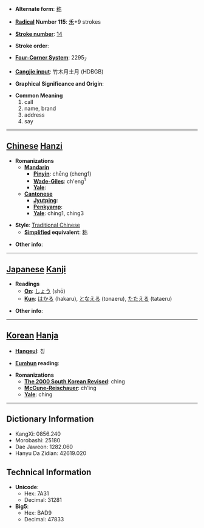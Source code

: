* '''Alternate form''': [[称]]

* '''[[Wiktionary:Chinese radical index| Radical]] Number 115''': [[Wiktionary:Chinese radical index 禾|禾]]+9 strokes

* '''[[Wiktionary:Chinese total strokes index|Stroke number]]''': [[Wiktionary:Chinese total strokes index 14|14]]

* '''Stroke order''': 

* '''[[Wiktionary:Chinese four corner index|Four-Corner System]]''': 2295<sub>7</sub>

* '''[[Wiktionary:Chinese Cangjie index|Cangjie input]]''': 竹木月土月 (HDBGB)

* '''Graphical Significance and Origin''': 

* '''Common Meaning'''
*#call
*# name, brand
*# address
*# say


----

== [[Chinese]] [[Hanzi]] ==

* '''Romanizations'''
** '''[[Mandarin]]'''
*** '''[[Pinyin]]''': chēng (cheng1)
*** '''[[Wade-Giles]]''': ch'eng<sup>1</sup>
*** '''[[Yale]]''': 
** '''[[Cantonese]]'''
*** '''[[Jyutping]]''':
*** '''[[Penkyamp]]''': 
*** '''[[Yale]]''': ching1, ching3

* '''Style''': [[Traditional Chinese]] 
** '''[[Simplified Chinese|Simplified]] equivalent''': [[称]]

* '''Other info''': 

----

== [[Japanese]] [[Kanji]] ==

* '''Readings'''
** '''[[On]]''': [[しょう]] (shō)
** '''[[Kun]]''': [[はかる]] (hakaru), [[となえる]] (tonaeru), [[たたえる]] (tataeru)

* '''Other info''':  

----

== [[Korean]] [[Hanja]] ==

* '''[[Hangeul]]''': 칭

* '''[[Eumhun]] reading''': 

* '''Romanizations'''
** '''[[The 2000 South Korean Revised Romanization|The 2000 South Korean Revised]]''': ching
** '''[[McCune-Reischauer]]''': ch'ing
** '''[[Yale]]''': ching

----

== Dictionary Information ==

* KangXi: 0856.240
* Morobashi: 25180
* Dae Jaweon: 1282.060
* Hanyu Da Zidian: 42619.020

== Technical Information ==

* '''Unicode''':
** Hex: 7A31
** Decimal: 31281
* '''Big5''':
** Hex: BAD9
** Decimal: 47833